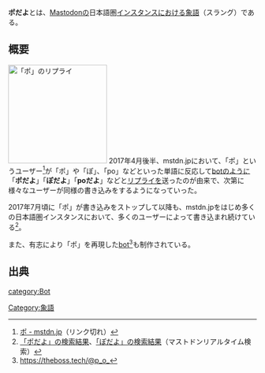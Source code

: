 {{Infobox word
|Name = ポだよ
|Hatsu = [[mstdn.jp]]
}}'''ポだよ'''とは、[[Mastodon]]の日本語圏[[インスタンス]]における[[象語]]（スラング）である。

== 概要 ==
[[File:po_ss1.jpeg|thumb|right|200px|「ポ」のリプライ]]
2017年4月後半、mstdn.jpにおいて、「ポ」というユーザー<ref>[https://mstdn.jp/@p_o_ ポ - mstdn.jp]（リンク切れ）</ref>が「ポ」や「ぽ」、「po」などといった単語に反応して[[bot]]のように「'''ポだよ'''」「'''ぽだよ'''」「'''poだよ'''」などと[[リプライ]]を送ったのが由来で、次第に様々なユーザーが同様の書き込みをするようになっていった。

2017年7月頃に「ポ」が書き込みをストップして以降も、mstdn.jpをはじめ多くの日本語圏インスタンスにおいて、多くのユーザーによって書き込まれ続けている<ref>[https://realtime.userlocal.jp/toots/index?q=%E3%83%9D%E3%81%A0%E3%82%88 「ポだよ」の検索結果]、[https://realtime.userlocal.jp/toots/index?q=%E3%81%BD%E3%81%A0%E3%82%88 「ぽだよ」の検索結果]（マストドンリアルタイム検索）</ref>。

また、有志により「ポ」を再現した[[bot]]<ref>https://theboss.tech/@p_o_</ref>も制作されている。

== 出典 ==
<references />

{{DEFAULTSORT:ほたよ}}
[[Category:象語]]
[[category:Bot]]